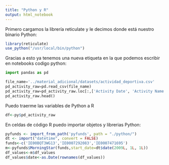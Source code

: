 ```yaml
---
title: "Python y R"
output: html_notebook
---
```



Primero cargamos la librería reticulate y le decimos donde está nuestro binario Python:
```r
library(reticulate)
use_python("/usr/local/bin/python")
```

Gracias a esto ya tenemos una nueva etiqueta en la que podemos escribir en notebooks codigo python:
```python
import pandas as pd

file_name='../material_adicional/datasets/actividad_deportiva.csv'
pd_activity_raw=pd.read_csv(file_name)
pd_activity_raw=pd_activity_raw.loc[:,['Activity Date', 'Activity Name', 'Activity Type', 'Elapsed Time', 'Distance']]
pd_activity_raw.head()
```


Puedo traerme las variables de Python a R
```r
df<-py$pd_activity_raw
```

En celdas de código R puedo importar objetos y librerias Python:
```r
pyfunds <- import_from_path('pyfunds', path = "./python/")
dt <- import("datetime", convert = FALSE)
funds<-c('IE00BQT3WG13','IE0007292083','IE0007471695')
m<-pyfunds$MorningStar(funds,start_date=dt$date(2009L, 1L, 1L))
df_values<-m$df_values
df_values$date<-as.Date(rownames(df_values))
```



